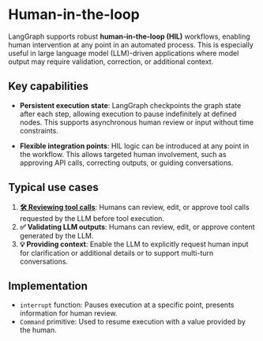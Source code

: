 # Human-in-the-loop

LangGraph supports robust **human-in-the-loop (HIL)** workflows, enabling human intervention at any point in an automated process. This is especially useful in large language model (LLM)-driven applications where model output may require validation, correction, or additional context.

## Key capabilities

* **Persistent execution state**: LangGraph checkpoints the graph state after each step, allowing execution to pause indefinitely at defined nodes. This supports asynchronous human review or input without time constraints.

* **Flexible integration points**: HIL logic can be introduced at any point in the workflow. This allows targeted human involvement, such as approving API calls, correcting outputs, or guiding conversations.

## Typical use cases

1. [**🛠️ Reviewing tool calls**](../how-tos/human_in_the_loop/add-human-in-the-loop.md#review-tool-calls): Humans can review, edit, or approve tool calls requested by the LLM before tool execution.
2. **✅ Validating LLM outputs**: Humans can review, edit, or approve content generated by the LLM.
3. **💡 Providing context**: Enable the LLM to explicitly request human input for clarification or additional details or to support multi-turn conversations.

## Implementation

* `interrupt` function: Pauses execution at a specific point, presents information for human review.
* `Command` primitive: Used to resume execution with a value provided by the human.